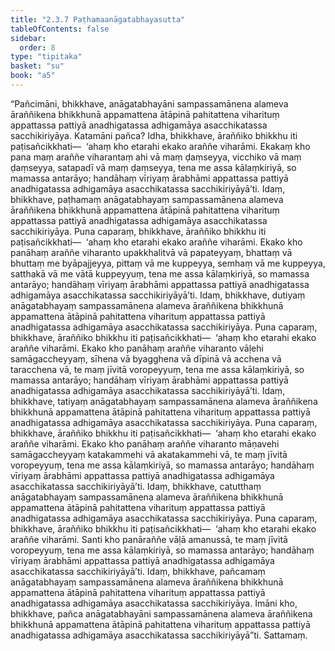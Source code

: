 ```yaml
---
title: "2.3.7 Paṭhamaanāgatabhayasutta"
tableOfContents: false
sidebar:
  order: 8
type: "tipitaka"
basket: "su"
book: "a5"
---
```



<DynamicBreadcrumb />

<Division number="77" book="a5">

<Paragraph number="498" book="a5">
“Pañcimāni, bhikkhave, anāgatabhayāni sampassamānena alameva āraññikena bhikkhunā appamattena ātāpinā pahitattena viharituṃ appattassa pattiyā anadhigatassa adhigamāya asacchikatassa sacchikiriyāya.
</Paragraph>

<Paragraph number="499" book="a5">
Katamāni pañca? Idha, bhikkhave, āraññiko bhikkhu iti paṭisañcikkhati—  ‘ahaṃ kho etarahi ekako araññe viharāmi. Ekakaṃ kho pana maṃ araññe viharantaṃ ahi vā maṃ ḍaṃseyya, vicchiko vā maṃ ḍaṃseyya, satapadī vā maṃ ḍaṃseyya, tena me assa kālaṃkiriyā, so mamassa antarāyo; handāhaṃ vīriyaṃ ārabhāmi appattassa pattiyā anadhigatassa adhigamāya asacchikatassa sacchikiriyāyā’ti. Idaṃ, bhikkhave, paṭhamaṃ anāgatabhayaṃ sampassamānena alameva āraññikena bhikkhunā appamattena ātāpinā pahitattena viharituṃ appattassa pattiyā anadhigatassa adhigamāya asacchikatassa sacchikiriyāya.
</Paragraph>

<Paragraph number="500" book="a5">
Puna caparaṃ, bhikkhave, āraññiko bhikkhu iti paṭisañcikkhati—  ‘ahaṃ kho etarahi ekako araññe viharāmi. Ekako kho panāhaṃ araññe viharanto upakkhalitvā vā papateyyaṃ, bhattaṃ vā bhuttaṃ me byāpajjeyya, pittaṃ vā me kuppeyya, semhaṃ vā me kuppeyya, satthakā vā me vātā kuppeyyuṃ, tena me assa kālaṃkiriyā, so mamassa antarāyo; handāhaṃ vīriyaṃ ārabhāmi appattassa pattiyā anadhigatassa adhigamāya asacchikatassa sacchikiriyāyā’ti. Idaṃ, bhikkhave, dutiyaṃ anāgatabhayaṃ sampassamānena alameva āraññikena bhikkhunā appamattena ātāpinā pahitattena viharituṃ appattassa pattiyā anadhigatassa adhigamāya asacchikatassa sacchikiriyāya.
</Paragraph>

<Paragraph number="501" book="a5">
Puna caparaṃ, bhikkhave, āraññiko bhikkhu iti paṭisañcikkhati—  ‘ahaṃ kho etarahi ekako araññe viharāmi. Ekako kho panāhaṃ araññe viharanto vāḷehi samāgaccheyyaṃ, sīhena vā byagghena vā dīpinā vā acchena vā taracchena vā, te maṃ jīvitā voropeyyuṃ, tena me assa kālaṃkiriyā, so mamassa antarāyo; handāhaṃ vīriyaṃ ārabhāmi appattassa pattiyā anadhigatassa adhigamāya asacchikatassa sacchikiriyāyā’ti. Idaṃ, bhikkhave, tatiyaṃ anāgatabhayaṃ sampassamānena alameva āraññikena bhikkhunā appamattena ātāpinā pahitattena viharituṃ appattassa pattiyā anadhigatassa adhigamāya asacchikatassa sacchikiriyāya.
</Paragraph>

<Paragraph number="502" book="a5">
Puna caparaṃ, bhikkhave, āraññiko bhikkhu iti paṭisañcikkhati—  ‘ahaṃ kho etarahi ekako araññe viharāmi. Ekako kho panāhaṃ araññe viharanto māṇavehi samāgaccheyyaṃ katakammehi vā akatakammehi vā, te maṃ jīvitā voropeyyuṃ, tena me assa kālaṃkiriyā, so mamassa antarāyo; handāhaṃ vīriyaṃ ārabhāmi appattassa pattiyā anadhigatassa adhigamāya asacchikatassa sacchikiriyāyā’ti. Idaṃ, bhikkhave, catutthaṃ anāgatabhayaṃ sampassamānena alameva āraññikena bhikkhunā appamattena ātāpinā pahitattena viharituṃ appattassa pattiyā anadhigatassa adhigamāya asacchikatassa sacchikiriyāya.
</Paragraph>

<Paragraph number="503" book="a5">
Puna caparaṃ, bhikkhave, āraññiko bhikkhu iti paṭisañcikkhati—  ‘ahaṃ kho etarahi ekako araññe viharāmi. Santi kho panāraññe vāḷā amanussā, te maṃ jīvitā voropeyyuṃ, tena me assa kālaṃkiriyā, so mamassa antarāyo; handāhaṃ vīriyaṃ ārabhāmi appattassa pattiyā anadhigatassa adhigamāya asacchikatassa sacchikiriyāyā’ti. Idaṃ, bhikkhave, pañcamaṃ anāgatabhayaṃ sampassamānena alameva āraññikena bhikkhunā appamattena ātāpinā pahitattena viharituṃ appattassa pattiyā anadhigatassa adhigamāya asacchikatassa sacchikiriyāya.
</Paragraph>

<Paragraph number="504" book="a5">
Imāni kho, bhikkhave, pañca anāgatabhayāni sampassamānena alameva āraññikena bhikkhunā appamattena ātāpinā pahitattena viharituṃ appattassa pattiyā anadhigatassa adhigamāya asacchikatassa sacchikiriyāyā”ti.

</Paragraph>
</Division>

<Paragraph number="505" type="center" book="a5">
Sattamaṃ.
</Paragraph>